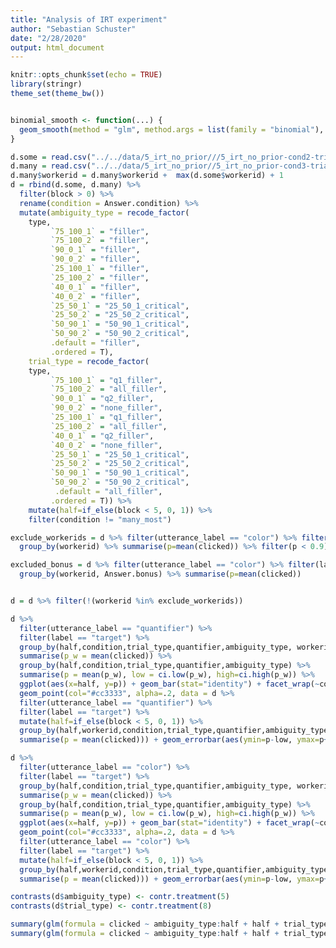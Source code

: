 ```yaml
---
title: "Analysis of IRT experiment"
author: "Sebastian Schuster"
date: "2/28/2020"
output: html_document
---
```


```r
knitr::opts_chunk$set(echo = TRUE)
library(stringr)
theme_set(theme_bw())


binomial_smooth <- function(...) {
  geom_smooth(method = "glm", method.args = list(family = "binomial"), ...)
}

```

```r

d.some = read.csv("../../data/5_irt_no_prior///5_irt_no_prior-cond2-trials.csv")
d.many = read.csv("../../data/5_irt_no_prior//5_irt_no_prior-cond3-trials.csv")
d.many$workerid = d.many$workerid +  max(d.some$workerid) + 1
d = rbind(d.some, d.many) %>% 
  filter(block > 0) %>%
  rename(condition = Answer.condition) %>% 
  mutate(ambiguity_type = recode_factor(
    type, 
         `75_100_1` = "filler",
         `75_100_2` = "filler",
         `90_0_1` = "filler",
         `90_0_2` = "filler",
         `25_100_1` = "filler",
         `25_100_2` = "filler",
         `40_0_1` = "filler",
         `40_0_2` = "filler",
         `25_50_1` = "25_50_1_critical",
         `25_50_2` = "25_50_2_critical",
         `50_90_1` = "50_90_1_critical",
         `50_90_2` = "50_90_2_critical",
         .default = "filler",
         .ordered = T),
    trial_type = recode_factor(
    type, 
         `75_100_1` = "q1_filler",
         `75_100_2` = "all_filler",
         `90_0_1` = "q2_filler",
         `90_0_2` = "none_filler",
         `25_100_1` = "q1_filler",
         `25_100_2` = "all_filler",
         `40_0_1` = "q2_filler",
         `40_0_2` = "none_filler",
         `25_50_1` = "25_50_1_critical",
         `25_50_2` = "25_50_2_critical",
         `50_90_1` = "50_90_1_critical",
         `50_90_2` = "50_90_2_critical",
          .default = "all_filler",
         .ordered = T)) %>%
    mutate(half=if_else(block < 5, 0, 1)) %>%
    filter(condition != "many_most")

exclude_workerids = d %>% filter(utterance_label == "color") %>% filter(label == "target") %>%
  group_by(workerid) %>% summarise(p=mean(clicked)) %>% filter(p < 0.9) %>% .$workerid

excluded_bonus = d %>% filter(utterance_label == "color") %>% filter(label == "target") %>%
  group_by(workerid, Answer.bonus) %>% summarise(p=mean(clicked))


d = d %>% filter(!(workerid %in% exclude_workerids))


```




```r


d %>% 
  filter(utterance_label == "quantifier") %>% 
  filter(label == "target") %>% 
  group_by(half,condition,trial_type,quantifier,ambiguity_type, workerid) %>% 
  summarise(p_w = mean(clicked)) %>%
  group_by(half,condition,trial_type,quantifier,ambiguity_type) %>%
  summarise(p = mean(p_w), low = ci.low(p_w), high=ci.high(p_w)) %>%
  ggplot(aes(x=half, y=p)) + geom_bar(stat="identity") + facet_wrap(~condition + trial_type + quantifier + ambiguity_type ) + 
  geom_point(col="#cc3333", alpha=.2, data = d %>% 
  filter(utterance_label == "quantifier") %>% 
  filter(label == "target") %>% 
  mutate(half=if_else(block < 5, 0, 1)) %>% 
  group_by(half,workerid,condition,trial_type,quantifier,ambiguity_type) %>% 
  summarise(p = mean(clicked))) + geom_errorbar(aes(ymin=p-low, ymax=p+high))

d %>% 
  filter(utterance_label == "color") %>% 
  filter(label == "target") %>% 
  group_by(half,condition,trial_type,quantifier,ambiguity_type, workerid) %>% 
  summarise(p_w = mean(clicked)) %>%
  group_by(half,condition,trial_type,quantifier,ambiguity_type) %>%
  summarise(p = mean(p_w), low = ci.low(p_w), high=ci.high(p_w)) %>%
  ggplot(aes(x=half, y=p)) + geom_bar(stat="identity") + facet_wrap(~condition + trial_type + quantifier + ambiguity_type ) + 
  geom_point(col="#cc3333", alpha=.2, data = d %>% 
  filter(utterance_label == "color") %>% 
  filter(label == "target") %>% 
  mutate(half=if_else(block < 5, 0, 1)) %>% 
  group_by(half,workerid,condition,trial_type,quantifier,ambiguity_type) %>% 
  summarise(p = mean(clicked))) + geom_errorbar(aes(ymin=p-low, ymax=p+high))


```



```r

contrasts(d$ambiguity_type) <- contr.treatment(5)
contrasts(d$trial_type) <- contr.treatment(8)

summary(glm(formula = clicked ~ ambiguity_type:half + half + trial_type, data = d %>% filter(utterance_label == "quantifier") %>% filter(label == "target") %>% filter(condition == "many_some"), family="binomial"))
summary(glm(formula = clicked ~ ambiguity_type:half + half + trial_type, data = d %>% filter(utterance_label == "quantifier") %>% filter(label == "target") %>% filter(condition == "many_many"), family="binomial"))

```
